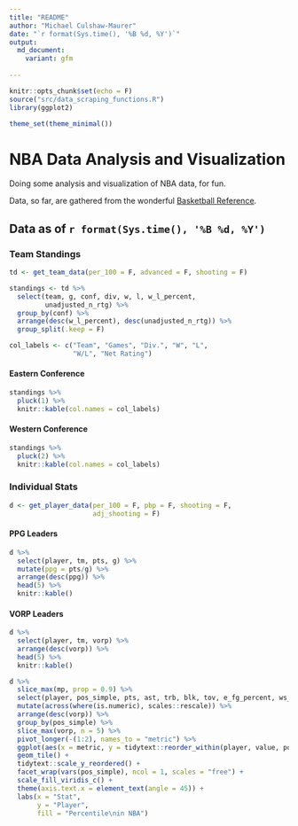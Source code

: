 ```yaml
---
title: "README"
author: "Michael Culshaw-Maurer"
date: "`r format(Sys.time(), '%B %d, %Y')`"
output: 
  md_document:
    variant: gfm
  
---
```


```r
knitr::opts_chunk$set(echo = F)
source("src/data_scraping_functions.R")
library(ggplot2)

theme_set(theme_minimal())
```

# NBA Data Analysis and Visualization

Doing some analysis and visualization of NBA data, for fun.

Data, so far, are gathered from the wonderful [Basketball Reference](https://www.basketball-reference.com/).

## Data as of `r format(Sys.time(), '%B %d, %Y')`

### Team Standings

```r
td <- get_team_data(per_100 = F, advanced = F, shooting = F)

standings <- td %>% 
  select(team, g, conf, div, w, l, w_l_percent, 
         unadjusted_n_rtg) %>% 
  group_by(conf) %>% 
  arrange(desc(w_l_percent), desc(unadjusted_n_rtg)) %>% 
  group_split(.keep = F)

col_labels <- c("Team", "Games", "Div.", "W", "L",
                "W/L", "Net Rating")
```

#### Eastern Conference

```r
standings %>%
  pluck(1) %>% 
  knitr::kable(col.names = col_labels)
```

#### Western Conference

```r
standings %>%
  pluck(2) %>% 
  knitr::kable(col.names = col_labels)
```


### Individual Stats

```r
d <- get_player_data(per_100 = F, pbp = F, shooting = F,
                     adj_shooting = F)
```

#### PPG Leaders

```r
d %>% 
  select(player, tm, pts, g) %>% 
  mutate(ppg = pts/g) %>% 
  arrange(desc(ppg)) %>% 
  head(5) %>% 
  knitr::kable()
```

#### VORP Leaders

```r
d %>% 
  select(player, tm, vorp) %>% 
  arrange(desc(vorp)) %>% 
  head(5) %>% 
  knitr::kable()
```

```r
d %>% 
  slice_max(mp, prop = 0.9) %>% 
  select(player, pos_simple, pts, ast, trb, blk, tov, e_fg_percent, ws_48, vorp) %>% 
  mutate(across(where(is.numeric), scales::rescale)) %>% 
  arrange(desc(vorp)) %>% 
  group_by(pos_simple) %>% 
  slice_max(vorp, n = 5) %>% 
  pivot_longer(-(1:2), names_to = "metric") %>% 
  ggplot(aes(x = metric, y = tidytext::reorder_within(player, value, pos_simple), fill = value)) +
  geom_tile() +
  tidytext::scale_y_reordered() +
  facet_wrap(vars(pos_simple), ncol = 1, scales = "free") +
  scale_fill_viridis_c() +
  theme(axis.text.x = element_text(angle = 45)) +
  labs(x = "Stat",
       y = "Player",
       fill = "Percentile\nin NBA")
```

